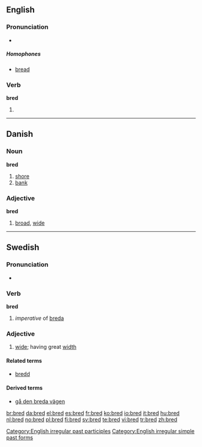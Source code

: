 ==English==

===Pronunciation===
* {{IPA|/brεd/}}
*: {{rhymes|ɛd}}

=====Homophones=====
* [[bread]]

===Verb===
'''bred'''

# {{past of|breed}}

[[Category:English irregular past participles]]
[[Category:English irregular simple past forms]]

----

==Danish==

===Noun===
'''bred''' {{c}}

# [[shore]]
# [[bank]]

===Adjective===
'''bred'''

# [[broad]], [[wide]]

----

==Swedish==

===Pronunciation===
* {{audio|Sv-bred.ogg|audio}}

===Verb===
'''bred'''

# ''imperative'' of [[breda]]

===Adjective===
{{infl|sv|adjective}}
{{sv-adj-reg|n=brett}}

# [[wide]]; having great [[width]]

====Related terms====
* [[bredd]]

====Derived terms====
* [[gå den breda vägen]]

[[br:bred]]
[[da:bred]]
[[el:bred]]
[[es:bred]]
[[fr:bred]]
[[ko:bred]]
[[io:bred]]
[[it:bred]]
[[hu:bred]]
[[nl:bred]]
[[no:bred]]
[[pl:bred]]
[[fi:bred]]
[[sv:bred]]
[[te:bred]]
[[vi:bred]]
[[tr:bred]]
[[zh:bred]]
